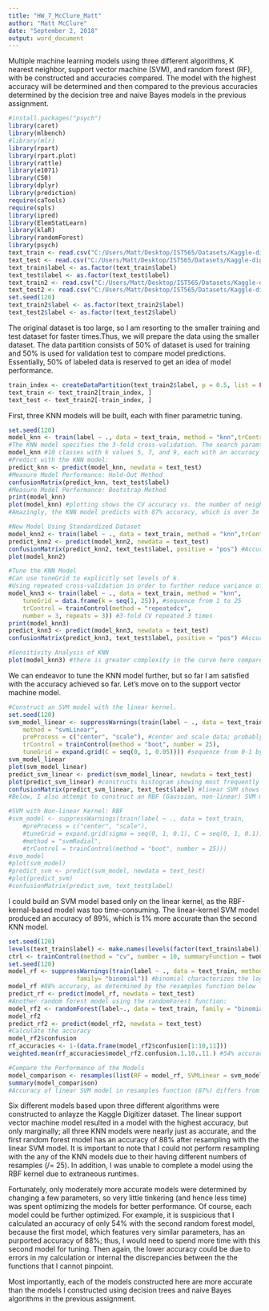 ---
title: "HW_7_McClure_Matt"
author: "Matt McClure"
date: "September 2, 2018"
output: word_document
---
Multiple machine learning models using three different algorithms, K nearest neighbor, support vector machine (SVM), and random forest (RF), with be constructed and accuracies compared. The model with the highest accuracy will be determined and then compared to the previous accuracies determined by the decision tree and naive Bayes models in the previous assignment.
```{r Data Import}
#install.packages("psych")
library(caret)
library(mlbench)
#library(mlr)
library(rpart)
library(rpart.plot)
library(rattle)
library(e1071)
library(C50)
library(dplyr)
library(prediction)
require(caTools)
require(spls)
library(ipred)
library(ElemStatLearn)
library(klaR)
library(randomForest)
library(psych)
text_train <- read.csv("C:/Users/Matt/Desktop/IST565/Datasets/Kaggle-digit-train.csv")
text_test <- read.csv("C:/Users/Matt/Desktop/IST565/Datasets/Kaggle-digit-test.csv")
text_train$label <- as.factor(text_train$label)
text_test$label <- as.factor(text_test$label)
text_train2 <- read.csv("C:/Users/Matt/Desktop/IST565/Datasets/Kaggle-digit-train-sample-small-1400.csv")
text_test2 <- read.csv("C:/Users/Matt/Desktop/IST565/Datasets/Kaggle-digit-test-sample1000.csv")
set.seed(120)
text_train2$label <- as.factor(text_train2$label)
text_test2$label <- as.factor(text_test2$label)
```
The original dataset is too large, so I am resorting to the smaller training and test dataset for faster times.Thus, we will prepare the data using the smaller dataset. The data partition consists of 50% of dataset is used for training and 50% is used for validation test to compare model predictions. Essentially, 50% of labeled data is reserved to get an idea of model performance.
```{r Data Pre-Processing}
train_index <- createDataPartition(text_train2$label, p = 0.5, list = FALSE) #50% of data from dataset and 50% for evaluation
text_train <- text_train2[train_index, ]
text_test <- text_train2[-train_index, ]
```
First, three KNN models will be built, each with finer parametric tuning.
```{r KNN Model}
set.seed(120)
model_knn <- train(label ~ ., data = text_train, method = "knn",trControl = trainControl(method = 'cv', number = 3, search = "grid"))
#The KNN model specifies the 3-fold cross-validation. The search paramter was also added in case it is necessary to construct a grid of hyper-parameters within the KNN model.
model_knn #10 classes with k values 5, 7, and 9, each with an accuracy >82% and kappa >80.
#Predict with the KNN model:
predict_knn <- predict(model_knn, newdata = text_test)
#Measure Model Performance: Hold-Out Method
confusionMatrix(predict_knn, text_test$label)
#Measure Model Performance: Bootstrap Method
print(model_knn)
plot(model_knn) #plotting shows the CV accuracy vs. the number of neighbors
#Amazingly, the KNN model predicts with 87% accuracy, which is over 3x more accurate than my decision tree model and over 1.5x more accurate than my naive Bayes model.

#New Model Using Standardized Dataset
model_knn2 <- train(label ~ ., data = text_train, method = "knn",trControl = trainControl(method = 'cv', number = 3, search = "grid"))
predict_knn2 <- predict(model_knn2, newdata = text_test)
confusionMatrix(predict_knn2, text_test$label, positive = "pos") #Accuracy increased by 1%, to 88%.
plot(model_knn2)

#Tune the KNN Model
#Can use tuneGrid to explicitly set levels of k.
#Using repeated cross-validation in order to further reduce variance of estimates.
model_knn3 <- train(label ~ ., data = text_train, method = "knn",
    tuneGrid = data.frame(k = seq(1, 25)), #sequence from 1 to 25
    trControl = trainControl(method = "repeatedcv", 
    number = 3, repeats = 3)) #3-fold CV repeated 3 times
print(model_knn3)
predict_knn3 <- predict(model_knn3, newdata = text_test)
confusionMatrix(predict_knn3, text_test$label, positive = "pos") #Accuracy increased by 2% from first model, to 89%.

#Sensitivity Analysis of KNN
plot(model_knn3) #there is greater complexity in the curve here compared to the previous two KNN models.
```
We can endeavor to tune the KNN model further, but so far I am satisfied with the accuracy achieved so far. Let's move on to the support vector machine model.
```{r Linear SVM Model}
#Construct an SVM model with the linear kernel.
set.seed(120)
svm_model_linear <- suppressWarnings(train(label ~ ., data = text_train,
    method = "svmLinear",
    preProcess = c("center", "scale"), #center and scale data; probably not necessary but included anyway
    trControl = trainControl(method = "boot", number = 25),
    tuneGrid = expand.grid(C = seq(0, 1, 0.05)))) #sequence from 0-1 by 0.05 intervals
svm_model_linear
plot(svm_model_linear)
predict_svm_linear <- predict(svm_model_linear, newdata = text_test)
plot(predict_svm_linear) #constructs histogram showing most frequently occuring predicted labels
confusionMatrix(predict_svm_linear, text_test$label) #linear SVM shows 89% accuracy
#Below, I also attempt to construct an RBF (Gaussian, non-linear) SVM model, but the computation time took far too long. More importantly, the RBF kernel will not typically yield a greater accuracy, so it's probably not worth using the resources (and time) required the model to complete.

#SVM with Non-linear Kernel: RBF
#svm_model <- suppressWarnings(train(label ~ ., data = text_train,
    #preProcess = c("center", "scale"),
    #tuneGrid = expand.grid(sigma = seq(0, 1, 0.1), C = seq(0, 1, 0.1)),
    #method = "svmRadial",
    #trControl = trainControl(method = "boot", number = 25)))
#svm_model
#plot(svm_model)
#predict_svm <- predict(svm_model, newdata = text_test)
#plot(predict_svm)
#confusionMatrix(predict_svm, text_test$label)
```
I could build an SVM model based only on the linear kernel, as the RBF-kernal-based model was too time-consuming. The linear-kernel SVM model produced an accuracy of 89%, which is 1% more accurate than the second KNN model.
```{r Random Forest and Final Results}
set.seed(120)
levels(text_train$label) <- make.names(levels(factor(text_train$label)))
ctrl <- trainControl(method = "cv", number = 10, summaryFunction = twoClassSummary,classProbs = TRUE)
set.seed(120)
model_rf <- suppressWarnings(train(label ~ ., data = text_train, method = "rf",preProcess = c("center", "scale"),
                   family= "binomial")) #binomial characterizes the logit model used
model_rf #88% accuracy, as determined by the resamples function below
predict_rf <- predict(model_rf, newdata = text_test)
#Another random forest model using the randomForest function:
model_rf2 <- randomForest(label~., data = text_train, family = "binomial", maxnodes = 5)
model_rf2
predict_rf2 <- predict(model_rf2, newdata = text_test)
#Calculate the accuracy
model_rf2$confusion
rf_accuracies <- 1-(data.frame(model_rf2$confusion[1:10,11]))
weighted.mean(rf_accuracies$model_rf2.confusion.1.10..11.) #54% accuracy

#Compare the Performance of the Models
model_comparison <- resamples(list(RF = model_rf, SVMLinear = svm_model_linear)) #The KNN models do not have the same number of resamples as the other models, so I can compare only the random forest and SVM models.
summary(model_comparison)
#Accuracy of linear SVM model in resamples function (87%) differs from what the confusion matrix tells us above (89%). In addition, the accuracy of the first random forest model is 88%, whereas, as calculated not using resamples function, the accuracy of the second random forest model is 54%, which is the worst of all the models.
```
Six different models based upon three different algorithms were constructed to anlayze the Kaggle Digitizer dataset. The linear support vector machine model resulted in a model with the highest accuracy, but only marginally; all three KNN models were nearly just as accurate, and the first random forest model has an accuracy of 88% after resampling with the linear SVM model. It is important to note that I could not perform resampling with the any of the KNN models due to their having different numbers of resamples (/= 25). In addition, I was unable to complete a model using the RBF kernel due to extraneous runtimes.

Fortunately, only moderately more accurate models were determined by changing a few parameters, so very little tinkering (and hence less time) was spent optimizing the models for better performance. Of course, each model could be further optimized. For example, it is suspicious that I calculated an accuracy of only 54% with the second random forest model, because the first model, which features very similar parameters, has an purported accuracy of 88%; thus, I would need to spend more time with this second model for tuning. Then again, the lower accuracy could be due to errors in my calculation or internal the discrepancies between the the functions that I cannot pinpoint.

Most importantly, each of the models constructed here are more accurate than the models I constructed using decision trees and naive Bayes algorithms in the previous assignment.
